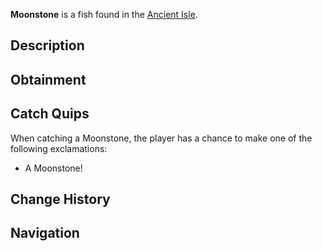 {{FishInfobox
|image          = Moonstone.png
|rarity         = Gemstone
|sea            = First Sea
|location       = [[Ancient Isle]]
|sublocation    = 
|sources        = Meteor
|radar_location = 
|xp             = 200
|weather        = 
|time           = 
|season         = 
|bait           = 
|base_weight    = 2.8
|base_value     = 1000
|weight_range   = 2.3
|base_chance    = 0
|base_resil     = 100
}}
'''Moonstone''' is a {{Rarity|Gemstone}} fish found in the [[Ancient Isle]].

== Description ==
{{Description|A white gemstone with a pearlescent shine, typically associated with magic.|Bestiary Entry}}

== Obtainment ==
{{Description|From meteors.|Bestiary Hint}}

== Catch Quips ==
When catching a Moonstone, the player has a chance to make one of the following exclamations:
* A Moonstone!

== Change History ==
{{Change History|{{subst:Current Version}}}}

== Navigation ==
{{Fish Navbox|Ancient Isle}}